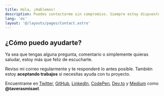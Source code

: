 ```yaml
---
title: Hola, ¡Hablemos!
description: Puedes contactarme sin compromiso. Siempre estoy dispuesto a ayudar.
lang: 'es'
layout: '@/layouts/pages/Contact.astro'
---
```


## ¿Cómo puedo ayudarte?

Ya sea que tengas alguna pregunta, comentario o simplemente quieras saludar, estoy más que feliz de escucharte.

Reviso mi correo regularmente y te responderé lo antes posible. También estoy **aceptando trabajos** si necesitas ayuda con tu proyecto.

Encuentrame en [Twitter](https://twitter.com/taverasmisael), [GitHub](https://github.com/taverasmisael), [LinkedIn](https://www.linkedin.com/in/taverasmisael/), [CodePen](https://codepen.io/taverasmisael), [Dev.to](https://dev.to/taverasmisael) y [Medium](https://medium.com/@taverasmisael) como **@taverasmisael**.
